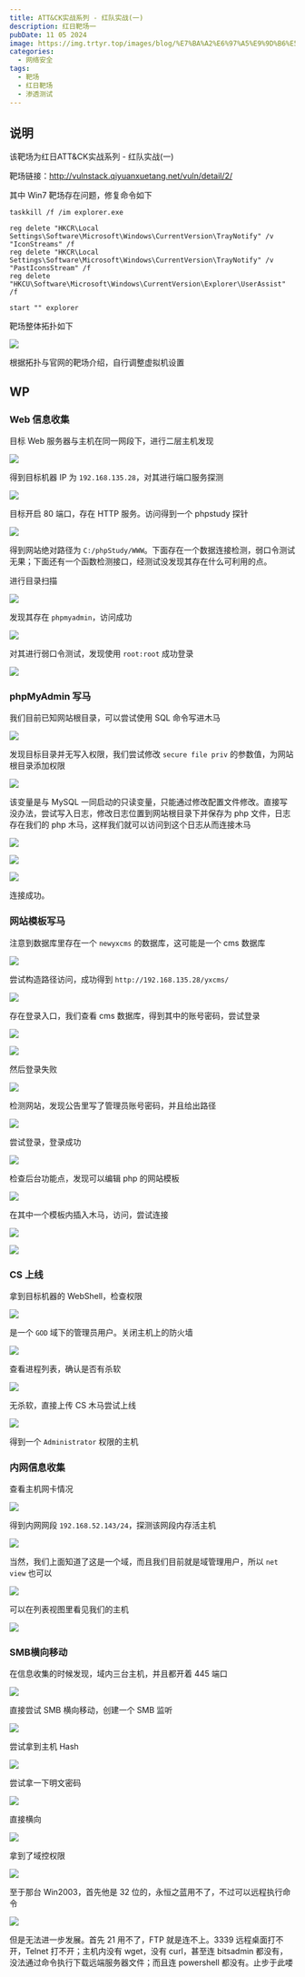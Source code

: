 ```yaml
---
title: ATT&CK实战系列 - 红队实战(一)
description: 红日靶场一
pubDate: 11 05 2024
image: https://img.trtyr.top/images/blog/%E7%BA%A2%E6%97%A5%E9%9D%B6%E5%9C%BA%28%E4%B8%80%29/ATT%26CK%E5%AE%9E%E6%88%98%E7%B3%BB%E5%88%97%20-%20%E7%BA%A2%E9%98%9F%E5%AE%9E%E6%88%98%28%E4%B8%80%29-1.png?imageSlim
categories:
  - 网络安全
tags:
  - 靶场
  - 红日靶场
  - 渗透测试
---
```


## 说明

该靶场为红日ATT&CK实战系列 - 红队实战(一)

靶场链接：http://vulnstack.qiyuanxuetang.net/vuln/detail/2/

其中 Win7 靶场存在问题，修复命令如下

```shell
taskkill /f /im explorer.exe

reg delete "HKCR\Local Settings\Software\Microsoft\Windows\CurrentVersion\TrayNotify" /v "IconStreams" /f
reg delete "HKCR\Local Settings\Software\Microsoft\Windows\CurrentVersion\TrayNotify" /v "PastIconsStream" /f
reg delete "HKCU\Software\Microsoft\Windows\CurrentVersion\Explorer\UserAssist" /f

start "" explorer
```

靶场整体拓扑如下

![](https://img.trtyr.top/images/blog/%E7%BA%A2%E6%97%A5%E9%9D%B6%E5%9C%BA%28%E4%B8%80%29/ATT%26CK%E5%AE%9E%E6%88%98%E7%B3%BB%E5%88%97%20-%20%E7%BA%A2%E9%98%9F%E5%AE%9E%E6%88%98%28%E4%B8%80%29-1.png?imageSlim)

根据拓扑与官网的靶场介绍，自行调整虚拟机设置

## WP

### Web 信息收集

目标 Web 服务器与主机在同一网段下，进行二层主机发现

![](https://img.trtyr.top/images/blog/%E7%BA%A2%E6%97%A5%E9%9D%B6%E5%9C%BA%28%E4%B8%80%29/ATT%26CK%E5%AE%9E%E6%88%98%E7%B3%BB%E5%88%97%20-%20%E7%BA%A2%E9%98%9F%E5%AE%9E%E6%88%98%28%E4%B8%80%29-2.png?imageSlim)

得到目标机器 IP 为 `192.168.135.28`，对其进行端口服务探测

![](https://img.trtyr.top/images/blog/%E7%BA%A2%E6%97%A5%E9%9D%B6%E5%9C%BA%28%E4%B8%80%29/ATT%26CK%E5%AE%9E%E6%88%98%E7%B3%BB%E5%88%97%20-%20%E7%BA%A2%E9%98%9F%E5%AE%9E%E6%88%98%28%E4%B8%80%29-3.png?imageSlim)

目标开启 80 端口，存在 HTTP 服务。访问得到一个 phpstudy 探针

![](https://img.trtyr.top/images/blog/%E7%BA%A2%E6%97%A5%E9%9D%B6%E5%9C%BA%28%E4%B8%80%29/ATT%26CK%E5%AE%9E%E6%88%98%E7%B3%BB%E5%88%97%20-%20%E7%BA%A2%E9%98%9F%E5%AE%9E%E6%88%98%28%E4%B8%80%29-4.png?imageSlim)

得到网站绝对路径为 `C:/phpStudy/WWW`。下面存在一个数据连接检测，弱口令测试无果；下面还有一个函数检测接口，经测试没发现其存在什么可利用的点。

进行目录扫描

![](https://img.trtyr.top/images/blog/%E7%BA%A2%E6%97%A5%E9%9D%B6%E5%9C%BA%28%E4%B8%80%29/ATT%26CK%E5%AE%9E%E6%88%98%E7%B3%BB%E5%88%97%20-%20%E7%BA%A2%E9%98%9F%E5%AE%9E%E6%88%98%28%E4%B8%80%29-5.png?imageSlim)

发现其存在 `phpmyadmin`，访问成功

![](https://img.trtyr.top/images/blog/%E7%BA%A2%E6%97%A5%E9%9D%B6%E5%9C%BA%28%E4%B8%80%29/ATT%26CK%E5%AE%9E%E6%88%98%E7%B3%BB%E5%88%97%20-%20%E7%BA%A2%E9%98%9F%E5%AE%9E%E6%88%98%28%E4%B8%80%29-6.png?imageSlim)

对其进行弱口令测试，发现使用 `root:root` 成功登录

![](https://img.trtyr.top/images/blog/%E7%BA%A2%E6%97%A5%E9%9D%B6%E5%9C%BA%28%E4%B8%80%29/ATT%26CK%E5%AE%9E%E6%88%98%E7%B3%BB%E5%88%97%20-%20%E7%BA%A2%E9%98%9F%E5%AE%9E%E6%88%98%28%E4%B8%80%29-7.png?imageSlim)

### phpMyAdmin 写马

我们目前已知网站根目录，可以尝试使用 SQL 命令写进木马

![](https://img.trtyr.top/images/blog/%E7%BA%A2%E6%97%A5%E9%9D%B6%E5%9C%BA%28%E4%B8%80%29/ATT%26CK%E5%AE%9E%E6%88%98%E7%B3%BB%E5%88%97%20-%20%E7%BA%A2%E9%98%9F%E5%AE%9E%E6%88%98%28%E4%B8%80%29-8.png?imageSlim)

发现目标目录并无写入权限，我们尝试修改 `secure file priv` 的参数值，为网站根目录添加权限

![](https://img.trtyr.top/images/blog/%E7%BA%A2%E6%97%A5%E9%9D%B6%E5%9C%BA%28%E4%B8%80%29/ATT%26CK%E5%AE%9E%E6%88%98%E7%B3%BB%E5%88%97%20-%20%E7%BA%A2%E9%98%9F%E5%AE%9E%E6%88%98%28%E4%B8%80%29-9.png?imageSlim)

该变量是与 MySQL 一同启动的只读变量，只能通过修改配置文件修改。直接写没办法，尝试写入日志，修改日志位置到网站根目录下并保存为 php 文件，日志存在我们的 php 木马，这样我们就可以访问到这个日志从而连接木马

![](https://img.trtyr.top/images/blog/%E7%BA%A2%E6%97%A5%E9%9D%B6%E5%9C%BA%28%E4%B8%80%29/ATT%26CK%E5%AE%9E%E6%88%98%E7%B3%BB%E5%88%97%20-%20%E7%BA%A2%E9%98%9F%E5%AE%9E%E6%88%98%28%E4%B8%80%29-12.png?imageSlim)

![](https://img.trtyr.top/images/blog/%E7%BA%A2%E6%97%A5%E9%9D%B6%E5%9C%BA%28%E4%B8%80%29/ATT%26CK%E5%AE%9E%E6%88%98%E7%B3%BB%E5%88%97%20-%20%E7%BA%A2%E9%98%9F%E5%AE%9E%E6%88%98%28%E4%B8%80%29-11.png?imageSlim)

![](https://img.trtyr.top/images/blog/%E7%BA%A2%E6%97%A5%E9%9D%B6%E5%9C%BA%28%E4%B8%80%29/ATT%26CK%E5%AE%9E%E6%88%98%E7%B3%BB%E5%88%97%20-%20%E7%BA%A2%E9%98%9F%E5%AE%9E%E6%88%98%28%E4%B8%80%29-13.png?imageSlim)

连接成功。

### 网站模板写马

注意到数据库里存在一个 `newyxcms` 的数据库，这可能是一个 cms 数据库

![](https://img.trtyr.top/images/blog/%E7%BA%A2%E6%97%A5%E9%9D%B6%E5%9C%BA%28%E4%B8%80%29/ATT%26CK%E5%AE%9E%E6%88%98%E7%B3%BB%E5%88%97%20-%20%E7%BA%A2%E9%98%9F%E5%AE%9E%E6%88%98%28%E4%B8%80%29-14.png?imageSlim)

尝试构造路径访问，成功得到 `http://192.168.135.28/yxcms/`

![](https://img.trtyr.top/images/blog/%E7%BA%A2%E6%97%A5%E9%9D%B6%E5%9C%BA%28%E4%B8%80%29/ATT%26CK%E5%AE%9E%E6%88%98%E7%B3%BB%E5%88%97%20-%20%E7%BA%A2%E9%98%9F%E5%AE%9E%E6%88%98%28%E4%B8%80%29-15.png?imageSlim)

存在登录入口，我们查看 cms 数据库，得到其中的账号密码，尝试登录

![](https://img.trtyr.top/images/blog/%E7%BA%A2%E6%97%A5%E9%9D%B6%E5%9C%BA%28%E4%B8%80%29/ATT%26CK%E5%AE%9E%E6%88%98%E7%B3%BB%E5%88%97%20-%20%E7%BA%A2%E9%98%9F%E5%AE%9E%E6%88%98%28%E4%B8%80%29-16.png?imageSlim)

![](https://img.trtyr.top/images/blog/%E7%BA%A2%E6%97%A5%E9%9D%B6%E5%9C%BA%28%E4%B8%80%29/ATT%26CK%E5%AE%9E%E6%88%98%E7%B3%BB%E5%88%97%20-%20%E7%BA%A2%E9%98%9F%E5%AE%9E%E6%88%98%28%E4%B8%80%29-17.png?imageSlim)

然后登录失败

![](https://img.trtyr.top/images/blog/%E7%BA%A2%E6%97%A5%E9%9D%B6%E5%9C%BA%28%E4%B8%80%29/ATT%26CK%E5%AE%9E%E6%88%98%E7%B3%BB%E5%88%97%20-%20%E7%BA%A2%E9%98%9F%E5%AE%9E%E6%88%98%28%E4%B8%80%29-19.png?imageSlim)

检测网站，发现公告里写了管理员账号密码，并且给出路径

![](https://img.trtyr.top/images/blog/%E7%BA%A2%E6%97%A5%E9%9D%B6%E5%9C%BA%28%E4%B8%80%29/ATT%26CK%E5%AE%9E%E6%88%98%E7%B3%BB%E5%88%97%20-%20%E7%BA%A2%E9%98%9F%E5%AE%9E%E6%88%98%28%E4%B8%80%29-18.png?imageSlim)

尝试登录，登录成功

![](https://img.trtyr.top/images/blog/%E7%BA%A2%E6%97%A5%E9%9D%B6%E5%9C%BA%28%E4%B8%80%29/ATT%26CK%E5%AE%9E%E6%88%98%E7%B3%BB%E5%88%97%20-%20%E7%BA%A2%E9%98%9F%E5%AE%9E%E6%88%98%28%E4%B8%80%29-20.png?imageSlim)

检查后台功能点，发现可以编辑 php 的网站模板

![](https://img.trtyr.top/images/blog/%E7%BA%A2%E6%97%A5%E9%9D%B6%E5%9C%BA%28%E4%B8%80%29/ATT%26CK%E5%AE%9E%E6%88%98%E7%B3%BB%E5%88%97%20-%20%E7%BA%A2%E9%98%9F%E5%AE%9E%E6%88%98%28%E4%B8%80%29-21.png?imageSlim)

在其中一个模板内插入木马，访问，尝试连接

![](https://img.trtyr.top/images/blog/%E7%BA%A2%E6%97%A5%E9%9D%B6%E5%9C%BA%28%E4%B8%80%29/ATT%26CK%E5%AE%9E%E6%88%98%E7%B3%BB%E5%88%97%20-%20%E7%BA%A2%E9%98%9F%E5%AE%9E%E6%88%98%28%E4%B8%80%29-22.png?imageSlim)

![](https://img.trtyr.top/images/blog/%E7%BA%A2%E6%97%A5%E9%9D%B6%E5%9C%BA%28%E4%B8%80%29/ATT%26CK%E5%AE%9E%E6%88%98%E7%B3%BB%E5%88%97%20-%20%E7%BA%A2%E9%98%9F%E5%AE%9E%E6%88%98%28%E4%B8%80%29-23.png?imageSlim)

### CS 上线

拿到目标机器的 WebShell，检查权限

![](https://img.trtyr.top/images/blog/%E7%BA%A2%E6%97%A5%E9%9D%B6%E5%9C%BA%28%E4%B8%80%29/ATT%26CK%E5%AE%9E%E6%88%98%E7%B3%BB%E5%88%97%20-%20%E7%BA%A2%E9%98%9F%E5%AE%9E%E6%88%98%28%E4%B8%80%29-24.png?imageSlim)

是一个 `GOD` 域下的管理员用户。关闭主机上的防火墙

![](https://img.trtyr.top/images/blog/%E7%BA%A2%E6%97%A5%E9%9D%B6%E5%9C%BA%28%E4%B8%80%29/ATT%26CK%E5%AE%9E%E6%88%98%E7%B3%BB%E5%88%97%20-%20%E7%BA%A2%E9%98%9F%E5%AE%9E%E6%88%98%28%E4%B8%80%29-25.png?imageSlim)

查看进程列表，确认是否有杀软

![](https://img.trtyr.top/images/blog/%E7%BA%A2%E6%97%A5%E9%9D%B6%E5%9C%BA%28%E4%B8%80%29/ATT%26CK%E5%AE%9E%E6%88%98%E7%B3%BB%E5%88%97%20-%20%E7%BA%A2%E9%98%9F%E5%AE%9E%E6%88%98%28%E4%B8%80%29-26.png?imageSlim)

无杀软，直接上传 CS 木马尝试上线

![](https://img.trtyr.top/images/blog/%E7%BA%A2%E6%97%A5%E9%9D%B6%E5%9C%BA%28%E4%B8%80%29/ATT%26CK%E5%AE%9E%E6%88%98%E7%B3%BB%E5%88%97%20-%20%E7%BA%A2%E9%98%9F%E5%AE%9E%E6%88%98%28%E4%B8%80%29-37.png?imageSlim)

得到一个 `Administrator` 权限的主机

### 内网信息收集

查看主机网卡情况

![](https://img.trtyr.top/images/blog/%E7%BA%A2%E6%97%A5%E9%9D%B6%E5%9C%BA%28%E4%B8%80%29/ATT%26CK%E5%AE%9E%E6%88%98%E7%B3%BB%E5%88%97%20-%20%E7%BA%A2%E9%98%9F%E5%AE%9E%E6%88%98%28%E4%B8%80%29-38.png?imageSlim)

得到内网网段 `192.168.52.143/24`，探测该网段内存活主机

![](https://img.trtyr.top/images/blog/%E7%BA%A2%E6%97%A5%E9%9D%B6%E5%9C%BA%28%E4%B8%80%29/ATT%26CK%E5%AE%9E%E6%88%98%E7%B3%BB%E5%88%97%20-%20%E7%BA%A2%E9%98%9F%E5%AE%9E%E6%88%98%28%E4%B8%80%29-39.png?imageSlim)

当然，我们上面知道了这是一个域，而且我们目前就是域管理用户，所以 `net view` 也可以

![](https://img.trtyr.top/images/blog/%E7%BA%A2%E6%97%A5%E9%9D%B6%E5%9C%BA%28%E4%B8%80%29/ATT%26CK%E5%AE%9E%E6%88%98%E7%B3%BB%E5%88%97%20-%20%E7%BA%A2%E9%98%9F%E5%AE%9E%E6%88%98%28%E4%B8%80%29-40.png?imageSlim)

可以在列表视图里看见我们的主机

![](https://img.trtyr.top/images/blog/%E7%BA%A2%E6%97%A5%E9%9D%B6%E5%9C%BA%28%E4%B8%80%29/ATT%26CK%E5%AE%9E%E6%88%98%E7%B3%BB%E5%88%97%20-%20%E7%BA%A2%E9%98%9F%E5%AE%9E%E6%88%98%28%E4%B8%80%29-41.png?imageSlim)

### SMB横向移动

在信息收集的时候发现，域内三台主机，并且都开着 445 端口

![](https://img.trtyr.top/images/blog/%E7%BA%A2%E6%97%A5%E9%9D%B6%E5%9C%BA%28%E4%B8%80%29/ATT%26CK%E5%AE%9E%E6%88%98%E7%B3%BB%E5%88%97%20-%20%E7%BA%A2%E9%98%9F%E5%AE%9E%E6%88%98%28%E4%B8%80%29-42.png?imageSlim)

直接尝试 SMB 横向移动，创建一个 SMB 监听

![](https://img.trtyr.top/images/blog/%E7%BA%A2%E6%97%A5%E9%9D%B6%E5%9C%BA%28%E4%B8%80%29/ATT%26CK%E5%AE%9E%E6%88%98%E7%B3%BB%E5%88%97%20-%20%E7%BA%A2%E9%98%9F%E5%AE%9E%E6%88%98%28%E4%B8%80%29-43.png?imageSlim)

尝试拿到主机 Hash

![](https://img.trtyr.top/images/blog/%E7%BA%A2%E6%97%A5%E9%9D%B6%E5%9C%BA%28%E4%B8%80%29/ATT%26CK%E5%AE%9E%E6%88%98%E7%B3%BB%E5%88%97%20-%20%E7%BA%A2%E9%98%9F%E5%AE%9E%E6%88%98%28%E4%B8%80%29-44.png?imageSlim)

尝试拿一下明文密码

![](https://img.trtyr.top/images/blog/%E7%BA%A2%E6%97%A5%E9%9D%B6%E5%9C%BA%28%E4%B8%80%29/ATT%26CK%E5%AE%9E%E6%88%98%E7%B3%BB%E5%88%97%20-%20%E7%BA%A2%E9%98%9F%E5%AE%9E%E6%88%98%28%E4%B8%80%29-45.png?imageSlim)

直接横向

![](https://img.trtyr.top/images/blog/%E7%BA%A2%E6%97%A5%E9%9D%B6%E5%9C%BA%28%E4%B8%80%29/ATT%26CK%E5%AE%9E%E6%88%98%E7%B3%BB%E5%88%97%20-%20%E7%BA%A2%E9%98%9F%E5%AE%9E%E6%88%98%28%E4%B8%80%29-46.png?imageSlim)

拿到了域控权限

![](https://img.trtyr.top/images/blog/%E7%BA%A2%E6%97%A5%E9%9D%B6%E5%9C%BA%28%E4%B8%80%29/ATT%26CK%E5%AE%9E%E6%88%98%E7%B3%BB%E5%88%97%20-%20%E7%BA%A2%E9%98%9F%E5%AE%9E%E6%88%98%28%E4%B8%80%29-47.png?imageSlim)

至于那台 Win2003，首先他是 32 位的，永恒之蓝用不了，不过可以远程执行命令

![](https://img.trtyr.top/images/blog/%E7%BA%A2%E6%97%A5%E9%9D%B6%E5%9C%BA%28%E4%B8%80%29/ATT%26CK%E5%AE%9E%E6%88%98%E7%B3%BB%E5%88%97%20-%20%E7%BA%A2%E9%98%9F%E5%AE%9E%E6%88%98%28%E4%B8%80%29-48.png?imageSlim)

但是无法进一步发展。首先 21 用不了，FTP 就是连不上。3339 远程桌面打不开，Telnet 打不开；主机内没有 wget，没有 curl，甚至连 bitsadmin 都没有，没法通过命令执行下载远端服务器文件；而且连 powershell 都没有。止步于此喽
